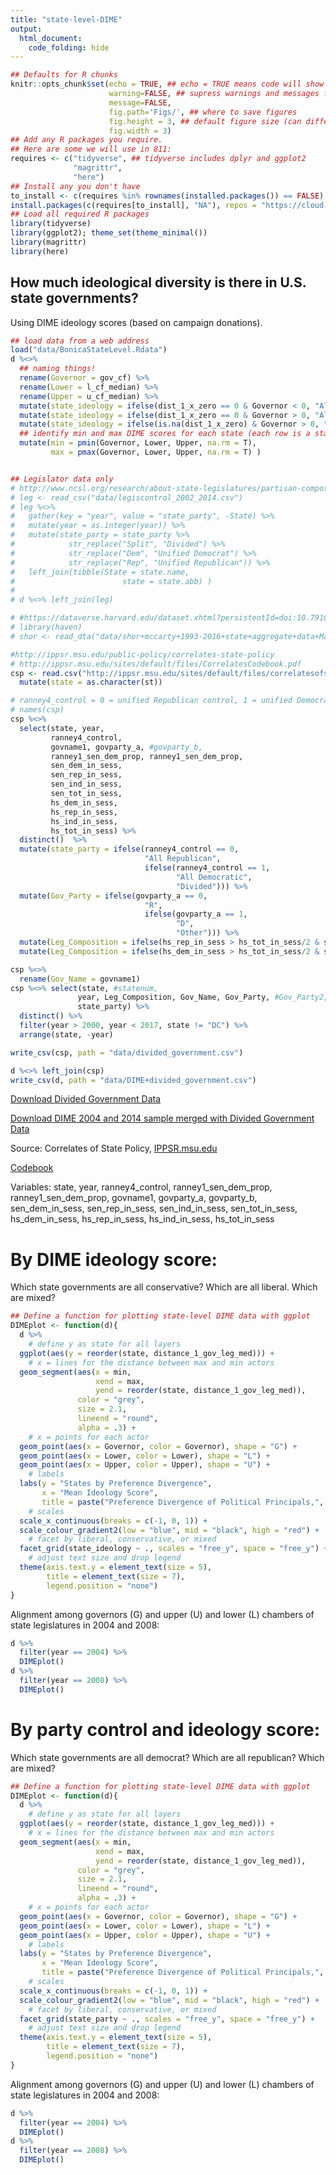 ```yaml
---
title: "state-level-DIME"
output: 
  html_document:
    code_folding: hide
---
```

```r
## Defaults for R chunks
knitr::opts_chunk$set(echo = TRUE, ## echo = TRUE means code will show
                      warning=FALSE, ## supress warnings and messages from R
                      message=FALSE,
                      fig.path='Figs/', ## where to save figures
                      fig.height = 3, ## default figure size (can differ in each chunk)
                      fig.width = 3)
## Add any R packages you require. 
## Here are some we will use in 811:
requires <- c("tidyverse", ## tidyverse includes dplyr and ggplot2
              "magrittr",
              "here")
## Install any you don't have
to_install <- c(requires %in% rownames(installed.packages()) == FALSE)
install.packages(c(requires[to_install], "NA"), repos = "https://cloud.r-project.org/" )
## Load all required R packages
library(tidyverse)
library(ggplot2); theme_set(theme_minimal())
library(magrittr)
library(here)
```


## How much ideological diversity is there in U.S. state governments?

Using DIME ideology scores (based on campaign donations).

```r
## load data from a web address
load("data/BonicaStateLevel.Rdata")
d %<>%
  ## naming things! 
  rename(Governor = gov_cf) %>% 
  rename(Lower = l_cf_median) %>% 
  rename(Upper = u_cf_median) %>%
  mutate(state_ideology = ifelse(dist_1_x_zero == 0 & Governor < 0, "All Liberal", "Mixed")) %>% 
  mutate(state_ideology = ifelse(dist_1_x_zero == 0 & Governor > 0, "All Conservative", state_ideology)) %>%
  mutate(state_ideology = ifelse(is.na(dist_1_x_zero) & Governor > 0, "All Conservative", state_ideology)) %>%
  ## identify min and max DIME scores for each state (each row is a state)
  mutate(min = pmin(Governor, Lower, Upper, na.rm = T), 
         max = pmax(Governor, Lower, Upper, na.rm = T) )


## Legislator data only
# http://www.ncsl.org/research/about-state-legislatures/partisan-composition.aspx
# leg <- read_csv("data/legiscontrol_2002_2014.csv")
# leg %<>% 
#   gather(key = "year", value = "state_party", -State) %>%
#   mutate(year = as.integer(year)) %>%
#   mutate(state_party = state_party %>% 
#            str_replace("Split", "Divided") %>% 
#            str_replace("Dem", "Unified Democrat") %>% 
#            str_replace("Rep", "Unified Republican")) %>% 
#   left_join(tibble(State = state.name,
#                        state = state.abb) )
# 
# d %<>% left_join(leg)

# #https://dataverse.harvard.edu/dataset.xhtml?persistentId=doi:10.7910/DVN/BSLEFD
# library(haven)
# shor <- read_dta("data/shor+mccarty+1993-2016+state+aggregate+data+May+2018+release+(Updated+July+2018).dta")

#http://ippsr.msu.edu/public-policy/correlates-state-policy
# http://ippsr.msu.edu/sites/default/files/CorrelatesCodebook.pdf
csp <- read.csv("http://ippsr.msu.edu/sites/default/files/correlatesofstatepolicyprojectv2_1.csv") %>% 
  mutate(state = as.character(st))

# ranney4_control = 0 = unified Republican control, 1 = unified Democratic control, .5=neither.
# names(csp)
csp %<>% 
  select(state, year, 
         ranney4_control, 
         govname1, govparty_a, #govparty_b,
         ranney1_sen_dem_prop, ranney1_sen_dem_prop,
         sen_dem_in_sess,
         sen_rep_in_sess,
         sen_ind_in_sess,
         sen_tot_in_sess,
         hs_dem_in_sess,
         hs_rep_in_sess,
         hs_ind_in_sess,
         hs_tot_in_sess) %>%
  distinct()  %>% 
  mutate(state_party = ifelse(ranney4_control == 0, 
                              "All Republican", 
                              ifelse(ranney4_control == 1,
                                     "All Democratic",
                                     "Divided"))) %>% 
  mutate(Gov_Party = ifelse(govparty_a == 0, 
                              "R", 
                              ifelse(govparty_a == 1,
                                     "D",
                                     "Other"))) %>%
  mutate(Leg_Composition = ifelse(hs_rep_in_sess > hs_tot_in_sess/2 & sen_rep_in_sess > sen_tot_in_sess/2, "R", "S")) %>% 
  mutate(Leg_Composition = ifelse(hs_dem_in_sess > hs_tot_in_sess/2 & sen_dem_in_sess > sen_tot_in_sess/2, "D",Leg_Composition )) 

csp %<>% 
  rename(Gov_Name = govname1)
csp %<>% select(state, #statenum, 
               year, Leg_Composition, Gov_Name, Gov_Party, #Gov_Party2,
               state_party) %>% 
  distinct() %>% 
  filter(year > 2000, year < 2017, state != "DC") %>% 
  arrange(state, -year)

write_csv(csp, path = "data/divided_government.csv")

d %<>% left_join(csp)
write_csv(d, path = "data/DIME+divided_government.csv")

```

[Download Divided Government Data](https://raw.githubusercontent.com/judgelord/state-level-DIME/master/data/divided_government.csv)

[Download DIME 2004 and 2014 sample merged with Divided Government Data](https://raw.githubusercontent.com/judgelord/state-level-DIME/master/data/DIME+divided_government.csv)

Source: Correlates of State Policy, [IPPSR.msu.edu](http://ippsr.msu.edu/public-policy/correlates-state-policy)

[Codebook](http://ippsr.msu.edu/sites/default/files/CorrelatesCodebook.pdf)

Variables: state, year, 
         ranney4_control, ranney1_sen_dem_prop, ranney1_sen_dem_prop,
         govname1, govparty_a, govparty_b,
         sen_dem_in_sess,
         sen_rep_in_sess,
         sen_ind_in_sess,
         sen_tot_in_sess,
         hs_dem_in_sess,
         hs_rep_in_sess,
         hs_ind_in_sess,
         hs_tot_in_sess


# By DIME ideology score:

Which state governments are all conservative? Which are all liberal. Which are mixed? 
```r
## Define a function for plotting state-level DIME data with ggplot
DIMEplot <- function(d){ 
  d %>%
    # define y as state for all layers
  ggplot(aes(y = reorder(state, distance_1_gov_leg_med))) +
    # x = lines for the distance between max and min actors
  geom_segment(aes(x = min, 
                   xend = max, 
                   yend = reorder(state, distance_1_gov_leg_med)), 
               color = "grey", 
               size = 2.1, 
               lineend = "round", 
               alpha = .3) + 
    # x = points for each actor
  geom_point(aes(x = Governor, color = Governor), shape = "G") + 
  geom_point(aes(x = Lower, color = Lower), shape = "L") + 
  geom_point(aes(x = Upper, color = Upper), shape = "U") + 
    # labels 
  labs(y = "States by Preference Divergence", 
       x = "Mean Ideology Score", 
       title = paste("Preference Divergence of Political Principals,", unique(d$year) ), color = "") +
    # scales
  scale_x_continuous(breaks = c(-1, 0, 1)) + 
  scale_colour_gradient2(low = "blue", mid = "black", high = "red") +
    # facet by liberal, conservative, or mixed
  facet_grid(state_ideology ~ ., scales = "free_y", space = "free_y") + 
    # adjust text size and drop legend
  theme(axis.text.y = element_text(size = 5), 
        title = element_text(size = 7), 
        legend.position = "none") 
}
```   

Alignment among governors (G) and upper (U) and lower (L) chambers of state legislatures in 2004 and 2008:
```r
d %>% 
  filter(year == 2004) %>% 
  DIMEplot()
d %>% 
  filter(year == 2008) %>%
  DIMEplot()
```     

# By party control and ideology score:

Which state governments are all democrat? Which are all republican? Which are mixed? 
```r
## Define a function for plotting state-level DIME data with ggplot
DIMEplot <- function(d){ 
  d %>%
    # define y as state for all layers
  ggplot(aes(y = reorder(state, distance_1_gov_leg_med))) +
    # x = lines for the distance between max and min actors
  geom_segment(aes(x = min, 
                   xend = max, 
                   yend = reorder(state, distance_1_gov_leg_med)), 
               color = "grey", 
               size = 2.1, 
               lineend = "round", 
               alpha = .3) + 
    # x = points for each actor
  geom_point(aes(x = Governor, color = Governor), shape = "G") + 
  geom_point(aes(x = Lower, color = Lower), shape = "L") + 
  geom_point(aes(x = Upper, color = Upper), shape = "U") + 
    # labels 
  labs(y = "States by Preference Divergence", 
       x = "Mean Ideology Score", 
       title = paste("Preference Divergence of Political Principals,", unique(d$year) ), color = "") +
    # scales
  scale_x_continuous(breaks = c(-1, 0, 1)) + 
  scale_colour_gradient2(low = "blue", mid = "black", high = "red") +
    # facet by liberal, conservative, or mixed
  facet_grid(state_party ~ ., scales = "free_y", space = "free_y") + 
    # adjust text size and drop legend
  theme(axis.text.y = element_text(size = 5), 
        title = element_text(size = 7), 
        legend.position = "none") 
}
```   

Alignment among governors (G) and upper (U) and lower (L) chambers of state legislatures in 2004 and 2008:
```r
d %>% 
  filter(year == 2004) %>% 
  DIMEplot()
d %>% 
  filter(year == 2008) %>%
  DIMEplot()
```     

